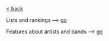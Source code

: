 [\< back](/)

Lists and rankings
--> [go](/music/lists)

Features about artists and bands
--> [go](/music/artists)
